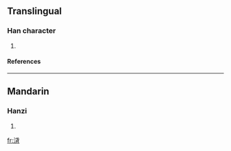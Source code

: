 ==Translingual==
===Han character===
{{Han char|rn=85|rad=水|as=07|sn=10|four=|canj=水戈心月 (EIPB)}}
# {{defn|Han|sort=水07}}
====References====
{{Han ref|kx=0625.060|dkj=17493|hdz=31620.130|uh=6D73|ud=28019}}

----
==Mandarin==
===Hanzi===
{{cmn-hanzi|pin=[[yì]] (yi4)|wg=i<sup>4</sup>}}
# {{defn|Mandarin}}

[[fr:浳]]